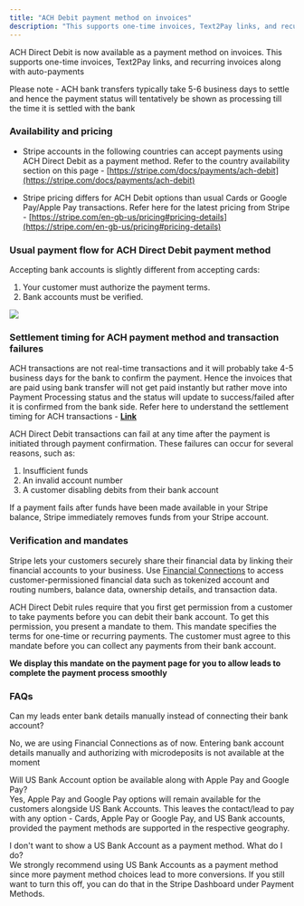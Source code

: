 ```yaml
---
title: "ACH Debit payment method on invoices"
description: "This supports one-time invoices, Text2Pay links, and recurring invoices along with auto-payments."
---
```


ACH Direct Debit is now available as a payment method on invoices. This supports one-time invoices, Text2Pay links, and recurring invoices along with auto-payments

Please note - ACH bank transfers typically take 5-6 business days to settle and hence the payment status will tentatively be shown as processing till the time it is settled with the bank

### Availability and pricing

- Stripe accounts in the following countries can accept payments using ACH Direct Debit as a payment method. Refer to the country availability section on this page -  [https://stripe.com/docs/payments/ach-debit](https://stripe.com/docs/payments/ach-debit)

- Stripe pricing differs for ACH Debit options than usual Cards or Google Pay/Apple Pay transactions. Refer here for the latest pricing from Stripe -  [https://stripe.com/en-gb-us/pricing#pricing-details](https://stripe.com/en-gb-us/pricing#pricing-details)

### Usual payment flow for ACH Direct Debit payment method

Accepting bank accounts is slightly different from accepting cards:
1.  Your customer must authorize the payment terms.
2.  Bank accounts must be verified.

![](https://s3.amazonaws.com/cdn.freshdesk.com/data/helpdesk/attachments/production/155004897797/original/M3R8mdtHQzwgwCD26pPGqWzZsYBr_g69Xg.png?1691660859)

### Settlement timing for ACH payment method and transaction failures

ACH transactions are not real-time transactions and it will probably take 4-5 business days for the bank to confirm the payment. Hence the invoices that are paid using bank transfer will not get paid instantly but rather move into Payment Processing status and the status will update to success/failed after it is confirmed from the bank side. Refer here to understand the settlement timing for ACH transactions -  **[](https://stripe.com/docs/payments/ach-debit#timing)[](https://stripe.com/docs/payments/ach-debit#timing)[Link](https://stripe.com/docs/payments/ach-debit#timing)**

ACH Direct Debit transactions can fail at any time after the payment is initiated through payment confirmation. These failures can occur for several reasons, such as:

1.  Insufficient funds
2.  An invalid account number
3.  A customer disabling debits from their bank account

If a payment fails after funds have been made available in your Stripe balance, Stripe immediately removes funds from your Stripe account.

### Verification and mandates

Stripe lets your customers securely share their financial data by linking their financial accounts to your business. Use  [Financial Connections](https://stripe.com/docs/financial-connections)  to access customer-permissioned financial data such as tokenized account and routing numbers, balance data, ownership details, and transaction data.

ACH Direct Debit rules require that you first get permission from a customer to take payments before you can debit their bank account. To get this permission, you present a mandate to them. This mandate specifies the terms for one-time or recurring payments. The customer must agree to this mandate before you can collect any payments from their bank account.

**We display this mandate on the payment page for you to allow leads to complete the payment process smoothly**


### FAQs

Can my leads enter bank details manually instead of connecting their bank account?

No, we are using Financial Connections as of now. Entering bank account details manually and authorizing with microdeposits is not available at the moment

Will US Bank Account option be available along with Apple Pay and Google Pay?  
Yes, Apple Pay and Google Pay options will remain available for the customers alongside US Bank Accounts. This leaves the contact/lead to pay with any option - Cards, Apple Pay or Google Pay, and US Bank accounts, provided the payment methods are supported in the respective geography.

I don't want to show a US Bank Account as a payment method. What do I do?  
We strongly recommend using US Bank Accounts as a payment method since more payment method choices lead to more conversions. If you still want to turn this off, you can do that in the Stripe Dashboard under Payment Methods.